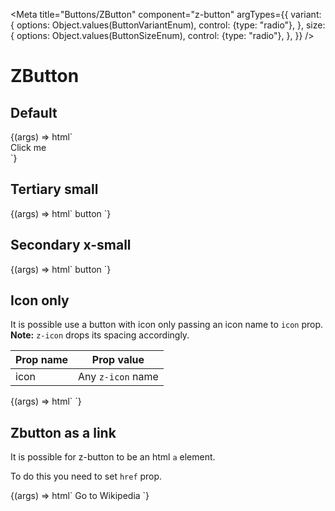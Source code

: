 
<Meta
  title="Buttons/ZButton"
  component="z-button"
  argTypes={{
    variant: {
      options: Object.values(ButtonVariantEnum),
      control: {type: "radio"},
    },
    size: {
      options: Object.values(ButtonSizeEnum),
      control: {type: "radio"},
    },
  }}
/>

# ZButton

## Default

<Canvas>
  <Story
    name="Default button"
    args={{
      variant: ButtonVariantEnum.primary,
      size: ButtonSizeEnum.big,
      disabled: false,
      icon: "download",
    }}
  >
    {(args) => html`
      <div style="width: 200px">
        <z-button
          variant=${args.variant}
          size=${args.size}
          disabled=${args.disabled}
          icon=${args.icon}
          >Click me</z-button
        >
      </div>
    `}
  </Story>
</Canvas>

## Tertiary small

<Canvas>
  <Story
    name="Tertiary small"
    args={{
      variant: ButtonVariantEnum["tertiary"],
      size: ButtonSizeEnum.small,
      disabled: false,
      icon: "download",
    }}
    parameters={{
      controls: {
        exclude: ["variant", "icon"],
      },
    }}
  >
    {(args) => html`
      <z-button
        variant=${args.variant}
        size=${args.size}
        disabled=${args.disabled}
        icon=${args.icon}
        >button
      </z-button>
    `}
  </Story>
</Canvas>

## Secondary x-small

<Canvas>
  <Story
    name="secondary x-small"
    args={{
      variant: ButtonVariantEnum["secondary"],
      size: ButtonSizeEnum["x-small"],
      disabled: false,
      icon: "download",
    }}
    parameters={{
      controls: {
        exclude: ["variant", "icon"],
      },
    }}
  >
    {(args) => html`
      <z-button
        variant=${args.variant}
        size=${args.size}
        disabled=${args.disabled}
        icon=${args.icon}
      >
        button
      </z-button>
    `}
  </Story>
</Canvas>

## Icon only

It is possible use a button with icon only passing an icon name to `icon` prop.
**Note:** `z-icon` drops its spacing accordingly.

| Prop name | Prop value        |
| --------- | ----------------- |
| icon      | Any `z-icon` name |

<Canvas>
  <Story
    name="Icon only"
    args={{
      variant: ButtonVariantEnum.primary,
      size: ButtonSizeEnum.big,
      disabled: false,
      icon: "download",
    }}
    parameters={{
      controls: {
        exclude: ["square"],
      },
    }}
  >
    {(args) => html`
      <z-button
        variant="${args.variant}"
        size="${args.size}"
        disabled="${args.disabled}"
        icon="${args.icon}"
      ></z-button>
    `}
  </Story>
</Canvas>

## Zbutton as a link

It is possible for z-button to be an html `a` element.

To do this you need to set `href` prop.

<Canvas>
  <Story
    name="With href prop"
    args={{
      variant: ButtonVariantEnum.primary,
      size: ButtonSizeEnum.big,
      disabled: false,
      icon: "arrow-quad-north-east",
      href: "https://wikipedia.com",
      target: "_blank",
    }}
  >
    {(args) => html`
      <z-button
        icon="${args.icon}"
        href="${args.href}"
        target="${args.target}"
        variant="${args.variant}"
        size="${args.size}"
        disabled="${args.disabled}"
        >Go to Wikipedia
      </z-button>
    `}
  </Story>
</Canvas>

<ArgsTable of="z-button" />
